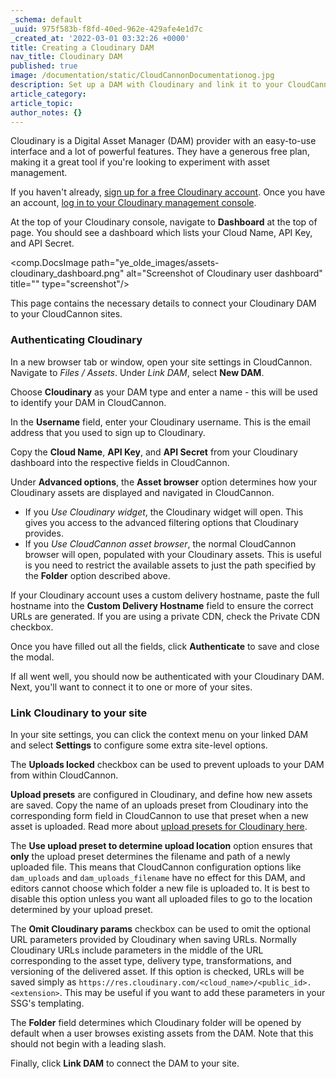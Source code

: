 ```yaml
---
_schema: default
_uuid: 975f583b-f8fd-40ed-962e-429afe4e1d7c
_created_at: '2022-03-01 03:32:26 +0000'
title: Creating a Cloudinary DAM
nav_title: Cloudinary DAM
published: true
image: /documentation/static/CloudCannonDocumentationog.jpg
description: Set up a DAM with Cloudinary and link it to your CloudCannon Organization
article_category:
article_topic:
author_notes: {}
---
```

Cloudinary is a Digital Asset Manager (DAM) provider with an easy-to-use interface and a lot of powerful features. They have a generous free plan, making it a great tool if you're looking to experiment with asset management.

If you haven't already, [sign up for a free Cloudinary account](https://cloudinary.com/users/register/free). Once you have an account, [log in to your Cloudinary management console](https://cloudinary.com/users/login).

At the top of your Cloudinary console, navigate to **Dashboard** at the top of page. You should see a dashboard which lists your Cloud Name, API Key, and API Secret.

<comp.DocsImage path="ye_olde_images/assets-cloudinary_dashboard.png" alt="Screenshot of Cloudinary user dashboard" title="" type="screenshot"/>

This page contains the necessary details to connect your Cloudinary DAM to your CloudCannon sites.

### Authenticating Cloudinary

In a new browser tab or window, open your site settings in CloudCannon. Navigate to *Files* */* *Assets*. Under *Link DAM*, select **New DAM**.

Choose **Cloudinary** as your DAM type and enter a name - this will be used to identify your DAM in CloudCannon.

In the **Username** field, enter your Cloudinary username. This is the email address that you used to sign up to Cloudinary.

Copy the **Cloud Name**, **API Key**, and **API Secret** from your Cloudinary dashboard into the respective fields in CloudCannon.

Under **Advanced options**, the **Asset browser** option determines how your Cloudinary assets are displayed and navigated in CloudCannon.

* If you *Use Cloudinary widget*, the Cloudinary widget will open. This gives you access to the advanced filtering options that Cloudinary provides.
* If you *Use CloudCannon asset browser*, the normal CloudCannon browser will open, populated with your Cloudinary assets. This is useful is you need to restrict the available assets to just the path specified by the **Folder** option described above.

If your Cloudinary account uses a custom delivery hostname, paste the full hostname into the **Custom Delivery Hostname** field to ensure the correct URLs are generated. If you are using a private CDN, check the Private CDN checkbox.

Once you have filled out all the fields, click **Authenticate** to save and close the modal.

If all went well, you should now be authenticated with your Cloudinary DAM. Next, you'll want to connect it to one or more of your sites.

### Link Cloudinary to your site

In your site settings, you can click the context menu on your linked DAM and select **Settings** to configure some extra site-level options.

The **Uploads locked** checkbox can be used to prevent uploads to your DAM from within CloudCannon.

**Upload presets** are configured in Cloudinary, and define how new assets are saved. Copy the name of an uploads preset from Cloudinary into the corresponding form field in CloudCannon to use that preset when a new asset is uploaded.  Read more about [upload presets for Cloudinary here](https://cloudinary.com/documentation/upload_presets).

The **Use upload preset to determine upload location** option ensures that **only** the upload preset determines the filename and path of a newly uploaded file. This means that CloudCannon configuration options like `dam_uploads` and `dam_uploads_filename` have no effect for this DAM, and editors cannot choose which folder a new file is uploaded to. It is best to disable this option unless you want all uploaded files to go to the location determined by your upload preset.

The **Omit Cloudinary params** checkbox can be used to omit the optional URL parameters provided by Cloudinary when saving URLs. Normally Cloudinary URLs include parameters in the middle of the URL corresponding to the asset type, delivery type, transformations, and versioning of the delivered asset. If this option is checked, URLs will be saved simply as `https://res.cloudinary.com/<cloud_name>/<public_id>.<extension>`. This may be useful if you want to add these parameters in your SSG's templating.

The **Folder** field determines which Cloudinary folder will be opened by default when a user browses existing assets from the DAM. Note that this should not begin with a leading slash.

Finally, click **Link DAM** to connect the DAM to your site.